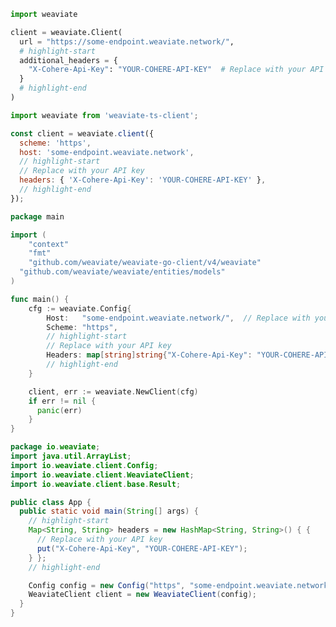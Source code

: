 
<Tabs groupId="languages">
<TabItem value="py" label="Python">

```python
import weaviate

client = weaviate.Client(
  url = "https://some-endpoint.weaviate.network/",
  # highlight-start
  additional_headers = {
    "X-Cohere-Api-Key": "YOUR-COHERE-API-KEY"  # Replace with your API key
  }
  # highlight-end
)
```

</TabItem>
<TabItem value="js" label="JavaScript/TypeScript">

```js
import weaviate from 'weaviate-ts-client';

const client = weaviate.client({
  scheme: 'https',
  host: 'some-endpoint.weaviate.network',
  // highlight-start
  // Replace with your API key
  headers: { 'X-Cohere-Api-Key': 'YOUR-COHERE-API-KEY' },
  // highlight-end
});
```

</TabItem>
<TabItem value="go" label="Go">

```go
package main

import (
	"context"
	"fmt"
	"github.com/weaviate/weaviate-go-client/v4/weaviate"
  "github.com/weaviate/weaviate/entities/models"
)

func main() {
    cfg := weaviate.Config{
        Host:   "some-endpoint.weaviate.network/",  // Replace with your endpoint
        Scheme: "https",
        // highlight-start
        // Replace with your API key
        Headers: map[string]string{"X-Cohere-Api-Key": "YOUR-COHERE-API-KEY"}
        // highlight-end
    }

    client, err := weaviate.NewClient(cfg)
    if err != nil {
      panic(err)
    }
}
```

</TabItem>
<TabItem value="java" label="Java">

```java
package io.weaviate;
import java.util.ArrayList;
import io.weaviate.client.Config;
import io.weaviate.client.WeaviateClient;
import io.weaviate.client.base.Result;

public class App {
  public static void main(String[] args) {
    // highlight-start
    Map<String, String> headers = new HashMap<String, String>() { {
      // Replace with your API key
      put("X-Cohere-Api-Key", "YOUR-COHERE-API-KEY");
    } };
    // highlight-end

    Config config = new Config("https", "some-endpoint.weaviate.network/", headers);
    WeaviateClient client = new WeaviateClient(config);
  }
}
```

</TabItem>
</Tabs>

